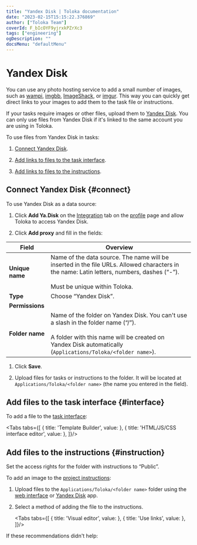 ```yaml
---
title: "Yandex Disk | Toloka documentation"
date: "2023-02-15T15:15:22.376869"
author: ["Toloka Team"]
coverId: F_bIcOYF9yjrxkPZrXc3
tags: ["engineering"]
ogDescription: ""
docsMenu: "defaultMenu"
---
```



# Yandex Disk

<Note mode="note" title="Note">

You can use any photo hosting service to add a small number of images, such as [wampi](https://wampi.ru/?lang=en), [imgbb](https://imgbb.com/), [ImageShack](https://imageshack.com/), or [imgur](https://imgur.com/). This way you can quickly get direct links to your images to add them to the task file or instructions.

</Note>

If your tasks require images or other files, upload them to [Yandex Disk](https://disk.yandex.com). You can only use files from Yandex Disk if it's linked to the same account you are using in Toloka.

To use files from Yandex Disk in tasks:

1. [Connect Yandex Disk](#connect).

1. [Add links to files to the task interface](#interface).

1. [Add links to files to the instructions](#instruction).

## Connect Yandex Disk {#connect}

To use Yandex Disk as a data source:

1. Click **Add Ya.Disk** on the [Integration](https://platform.toloka.ai/requester/profile/integration) tab on the [profile](https://platform.toloka.ai/requester/profile) page and allow Toloka to access Yandex Disk.

1. Click **Add proxy** and fill in the fields:

**Field**|**Overview**
----- | -----
**Unique name** | Name of the data source. The name will be inserted in the file URLs. Allowed characters in the name: Latin letters, numbers, dashes (“-”).<br/><br/>    Must be unique within Toloka.
**Type** | Choose “Yandex Disk”.
**Permissions** | <PrepareDataTable1/>
**Folder name** | Name of the folder on Yandex Disk. You can't use a slash in the folder name (“/”).<br/><br/>    A folder with this name will be created on Yandex Disk automatically (`Applications/Toloka/<folder name>`).

1. Click **Save**.

1. Upload files for tasks or instructions to the folder. It will be located at `Applications/Toloka/<folder name>` (the name you entered in the field).

## Add files to the task interface {#interface}

To add a file to the [task interface](/docs-new/guide/spec):

<Tabs tabs={[
  { title: 'Template Builder', value: <PrepareDataList1/> },
  { title: 'HTML/JS/CSS interface editor', value: <PrepareDataList2/> },
]}/>

## Add files to the instructions {#instruction}

<Note mode="warning" title="Warning">

Set the access rights for the folder with instructions to “Public”.

</Note>

To add an image to the [project instructions](/docs-new/guide/instruction):

1. Upload files to the `Applications/Toloka/<folder name>` folder using the [web interface](https://disk.yandex.com/client/disk) or [Yandex Disk](https://disk.yandex.com/promo/download) app.

1. Select a method of adding the file to the instructions.

    <Tabs tabs={[
      { title: 'Visual editor', value: <PrepareDataList3/> },
      { title: 'Use links', value: <PrepareDataList4/> },
    ]}/>

If these recommendations didn't help:

<ContactGuideSupport/>
